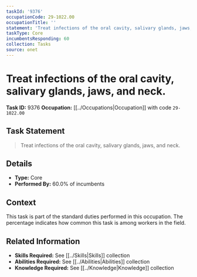 ```yaml
---
taskId: '9376'
occupationCode: 29-1022.00
occupationTitle: ''
statement: 'Treat infections of the oral cavity, salivary glands, jaws, and neck.'
taskType: Core
incumbentsResponding: 60
collection: Tasks
source: onet
---
```

# Treat infections of the oral cavity, salivary glands, jaws, and neck.

**Task ID:** 9376
**Occupation:** [[../Occupations|Occupation]] with code `29-1022.00`

## Task Statement

> Treat infections of the oral cavity, salivary glands, jaws, and neck.

## Details

- **Type:** Core
- **Performed By:** 60.0% of incumbents

## Context

This task is part of the standard duties performed in this occupation. The percentage indicates how common this task is among workers in the field.

## Related Information

- **Skills Required:** See [[../Skills|Skills]] collection
- **Abilities Required:** See [[../Abilities|Abilities]] collection
- **Knowledge Required:** See [[../Knowledge|Knowledge]] collection
